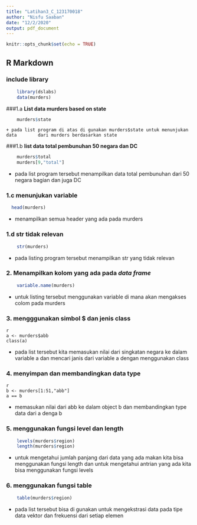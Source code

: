 ```yaml
---
title: "Latihan3_C_123170018"
author: "Nisfu Saaban"
date: "12/2/2020"
output: pdf_document
---
```


```r
knitr::opts_chunk$set(echo = TRUE)
```

## R Markdown

### include library

```r
    library(dslabs)
    data(murders)
```
###1.a **List data murders based on state**

```r
    murders$state
```
    + pada list program di atas di gunakan murders$state untuk menunjukan data        dari murders berdasarkan state
    
###1.b **list data total pembunuhan 50 negara dan DC**

```r
    murders$total
    murders[9,"total"]
```

* pada list program tersebut menampilkan data total pembunuhan dari 50 negara bagian dan juga DC
    
### 1.c **menunjukan variable**

```r
  head(murders)
```
* menampilkan semua header yang ada pada murders

### 1.d **str tidak relevan**

```r
    str(murders)
```
* pada listing program tersebut menampilkan str yang tidak relevan

### 2. Menampilkan kolom yang ada pada *data frame*

```r
    variable.name(murders)
```
* untuk listing tersebut menggunakan variable di mana akan mengakses colom pada murders

### 3. mengggunakan simbol $ dan jenis class

```
{r}
a <- murders$abb
class(a)
```

* pada list tersebut kita memasukan nilai dari singkatan negara ke dalam variable a dan mencari janis dari variable a dengan menggunakan class

### 4. menyimpan dan membandingkan data type

```
{r}
b <- murders[1:51,"abb"]
a == b
```

* memasukan nilai dari abb ke dalam object b dan membandingkan type data dari a denga b 

### 5. menggunakan fungsi level dan length

```r
    levels(murders$region)
    length(murders$region)
```

* untuk mengetahui jumlah panjang dari data yang ada makan kita bisa menggunakan fungsi length dan untuk mengetahui antrian yang ada kita bisa menggunakan fungsi levels

### 6. menggunakan fungsi table

```r
    table(murders$region)
```

* pada list tersebut bisa di gunakan untuk mengekstrasi data pada tipe data vektor dan frekuensi dari setiap elemen